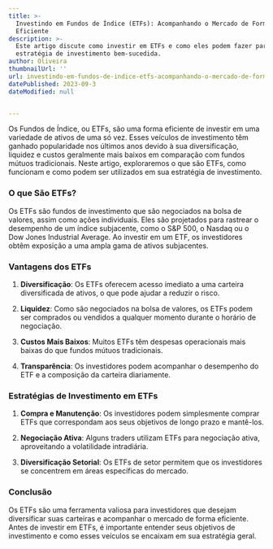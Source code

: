 ```yaml
---
title: >-
  Investindo em Fundos de Índice (ETFs): Acompanhando o Mercado de Forma
  Eficiente
description: >-
  Este artigo discute como investir em ETFs e como eles podem fazer parte de uma
  estratégia de investimento bem-sucedida.
author: Oliveira
thumbnailUrl: ''
url: investindo-em-fundos-de-indice-etfs-acompanhando-o-mercado-de-forma-eficiente
datePublished: 2023-09-3
dateModified: null


---
```


Os Fundos de Índice, ou ETFs, são uma forma eficiente de investir em uma variedade de ativos de uma só vez. Esses veículos de investimento têm ganhado popularidade nos últimos anos devido à sua diversificação, liquidez e custos geralmente mais baixos em comparação com fundos mútuos tradicionais. Neste artigo, exploraremos o que são ETFs, como funcionam e como podem ser utilizados em sua estratégia de investimento.

### O que São ETFs?

Os ETFs são fundos de investimento que são negociados na bolsa de valores, assim como ações individuais. Eles são projetados para rastrear o desempenho de um índice subjacente, como o S&P 500, o Nasdaq ou o Dow Jones Industrial Average. Ao investir em um ETF, os investidores obtêm exposição a uma ampla gama de ativos subjacentes.

### Vantagens dos ETFs

1. **Diversificação**: Os ETFs oferecem acesso imediato a uma carteira diversificada de ativos, o que pode ajudar a reduzir o risco.

2. **Liquidez**: Como são negociados na bolsa de valores, os ETFs podem ser comprados ou vendidos a qualquer momento durante o horário de negociação.

3. **Custos Mais Baixos**: Muitos ETFs têm despesas operacionais mais baixas do que fundos mútuos tradicionais.

4. **Transparência**: Os investidores podem acompanhar o desempenho do ETF e a composição da carteira diariamente.

### Estratégias de Investimento em ETFs

1. **Compra e Manutenção**: Os investidores podem simplesmente comprar ETFs que correspondam aos seus objetivos de longo prazo e mantê-los.

2. **Negociação Ativa**: Alguns traders utilizam ETFs para negociação ativa, aproveitando a volatilidade intradiária.

3. **Diversificação Setorial**: Os ETFs de setor permitem que os investidores se concentrem em áreas específicas do mercado.

### Conclusão

Os ETFs são uma ferramenta valiosa para investidores que desejam diversificar suas carteiras e acompanhar o mercado de forma eficiente. Antes de investir em ETFs, é importante entender seus objetivos de investimento e como esses veículos se encaixam em sua estratégia geral.

